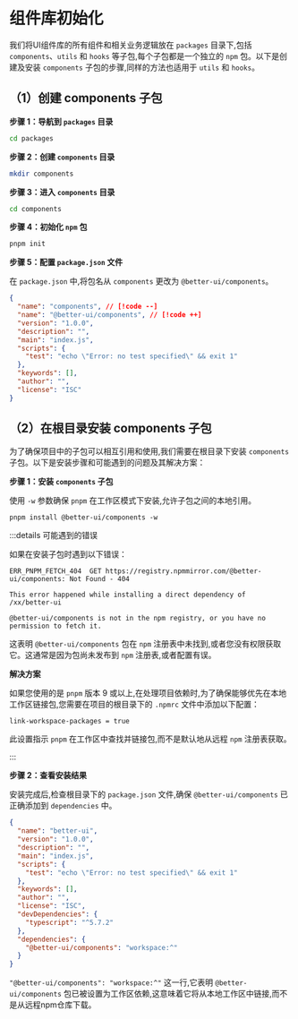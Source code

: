 # 组件库初始化

我们将UI组件库的所有组件和相关业务逻辑放在 `packages` 目录下,包括 `components`、`utils` 和 `hooks` 等子包,每个子包都是一个独立的 `npm` 包。以下是创建及安装 `components` 子包的步骤,同样的方法也适用于 `utils` 和 `hooks`。

## （1）创建 components 子包

**步骤 1：导航到 `packages` 目录**

```bash
cd packages
```

**步骤 2：创建 `components` 目录**

```bash
mkdir components

```

**步骤 3：进入 `components` 目录**

```bash
cd components
```

**步骤 4：初始化 `npm` 包**

```bash
pnpm init
```

**步骤 5：配置 `package.json` 文件**

在 `package.json` 中,将包名从 `components` 更改为 `@better-ui/components`。

```json
{
  "name": "components", // [!code --]
  "name": "@better-ui/components", // [!code ++]
  "version": "1.0.0",
  "description": "",
  "main": "index.js",
  "scripts": {
    "test": "echo \"Error: no test specified\" && exit 1"
  },
  "keywords": [],
  "author": "",
  "license": "ISC"
}
```



## （2）在根目录安装 components 子包

为了确保项目中的子包可以相互引用和使用,我们需要在根目录下安装 `components` 子包。以下是安装步骤和可能遇到的问题及其解决方案：

**步骤 1：安装 `components` 子包**

使用 `-w` 参数确保 `pnpm` 在工作区模式下安装,允许子包之间的本地引用。

```
pnpm install @better-ui/components -w
```



:::details 可能遇到的错误

如果在安装子包时遇到以下错误：

```
ERR_PNPM_FETCH_404  GET https://registry.npmmirror.com/@better-ui/components: Not Found - 404

This error happened while installing a direct dependency of /xx/better-ui

@better-ui/components is not in the npm registry, or you have no permission to fetch it.
```

这表明 `@better-ui/components` 包在 `npm` 注册表中未找到,或者您没有权限获取它。这通常是因为包尚未发布到 `npm` 注册表,或者配置有误。

**解决方案**

如果您使用的是 `pnpm` 版本 9 或以上,在处理项目依赖时,为了确保能够优先在本地工作区链接包,您需要在项目的根目录下的 `.npmrc` 文件中添加以下配置：

```
link-workspace-packages = true
```

此设置指示 `pnpm` 在工作区中查找并链接包,而不是默认地从远程 `npm` 注册表获取。

:::

**步骤 2：查看安装结果**

安装完成后,检查根目录下的 `package.json` 文件,确保 `@better-ui/components` 已正确添加到 `dependencies` 中。

```json {15-17}
{
  "name": "better-ui",
  "version": "1.0.0",
  "description": "",
  "main": "index.js",
  "scripts": {
    "test": "echo \"Error: no test specified\" && exit 1"
  },
  "keywords": [],
  "author": "",
  "license": "ISC",
  "devDependencies": {
    "typescript": "^5.7.2"
  },
  "dependencies": {
    "@better-ui/components": "workspace:^"
  }
}
```

`"@better-ui/components": "workspace:^"` 这一行,它表明 `@better-ui/components` 包已被设置为工作区依赖,这意味着它将从本地工作区中链接,而不是从远程npm仓库下载。





